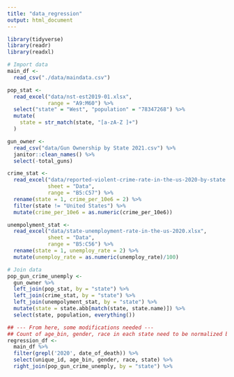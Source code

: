 ```yaml
---
title: "data_regression"
output: html_document
---
```


```r
library(tidyverse)
library(readr)
library(readxl)
```

```r
# Import data
main_df <- 
  read_csv("./data/maindata.csv")

pop_stat <- 
  read_excel("data/nst-est2019-01.xlsx",
             range = "A9:M60") %>% 
  select("state" = "West", "population" = "78347268") %>% 
  mutate(
    state = str_match(state, "[a-zA-Z ]+")
  )

gun_owner <- 
  read_csv("data/Gun Ownership by State 2021.csv") %>% 
  janitor::clean_names() %>% 
  select(-total_guns)

crime_stat <- 
  read_excel("data/reported-violent-crime-rate-in-the-us-2020-by-state.xlsx", 
             sheet = "Data",
             range = "B5:C57") %>%
  rename(state = 1, crime_per_10e6 = 2) %>% 
  filter(state != "United States") %>% 
  mutate(crime_per_10e6 = as.numeric(crime_per_10e6))

unempolyment_stat <- 
  read_excel("data/state-unemployment-rate-in-the-us-2020.xlsx", 
             sheet = "Data",
             range = "B5:C56") %>% 
  rename(state = 1, unemploy_rate = 2) %>% 
  mutate(unemploy_rate = as.numeric(unemploy_rate)/100)

# Join data
pop_gun_crime_unemply <- 
  gun_owner %>% 
  left_join(pop_stat, by = "state") %>% 
  left_join(crime_stat, by = "state") %>% 
  left_join(unempolyment_stat, by = "state") %>% 
  mutate(state = state.abb[match(state, state.name)]) %>% 
  select(state, population, everything())

## --- From here, some modifications needed ---
## Count of age_bin, gender, race in each state need to be normalized by population
regression_df <- 
  main_df %>% 
  filter(grepl('2020', date_of_death)) %>% 
  select(unique_id, age_bin, gender, race, state) %>% 
  right_join(pop_gun_crime_unemply, by = "state") %>% 
  
```


